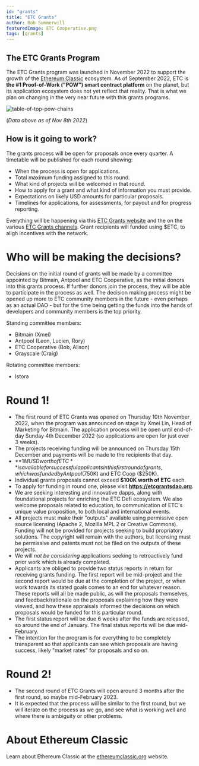 ```yaml
---
id: "grants"
title: "ETC Grants"
author: Bob Summerwill
featuredImage: ETC Cooperative.png
tags: [grants]
---
```


## The ETC Grants Program

The ETC Grants program was launched in November 2022 to support the growth
of the [Ethereum Classic](https://ethereumclassic.org) ecosystem.
As of September 2022, ETC is **the #1 Proof-of-Work ("POW") smart contract platform**
on the planet, but its application ecosystem does not yet reflect
that reality.  That is what we plan on changing in the very near future
with this grants programs.

![table-of-top-pow-chains](/table-of-top-pow-chains.png)

(*Data above as of Nov 8th 2022*)

## How is it going to work?

The grants process will be open for proposals once every quarter.
A timetable will be published for each round showing:

- When the process is open for applications.
- Total maximum funding assigned to this round.
- What kind of projects will be welcomed in that round.
- How to apply for a grant and what kind of information you must provide.
- Expectations on likely USD amounts for particular proposals.
- Timelines for applications, for assessments, for payout and for progress reporting.

Everything will be happening via this [ETC Grants website](https://etcgrantsdao.org)
and the on the various [ETC Grants channels](https://twitter.com/etcgrantsdao).
Grant recipients will funded using $ETC, to aligh incentives with the network.

# Who will be making the decisions?

Decisions on the initial round of grants will be made by a committee
appointed by Bitmain, Antpool and ETC Cooperative, as the initial donors into this
grants process.  If further donors join the process, they will be able to
participate in the process as well.   The decision making process might be
opened up more to ETC community members in the future - even perhaps as an
actual DAO - but for the time being getting the funds into the hands of
developers and community members is the top priority.

Standing committee members:
- Bitmain (Xmei)
- Antpool (Leon, Lucien, Rory)
- ETC Cooperative (Bob, Alison)
- Grayscale (Craig)

Rotating committee members:
- Istora

# Round 1!

- The first round of ETC Grants was opened on Thursday 10th November 2022, when the
program was announced on stage by Xmei Lin, Head of Marketing for Bitmain.
The application process will be open until end-of-day Sunday 4th
December 2022 (so applications are open for just over 3 weeks).
- The projects receiving funding will be announced on Thursday 15th December
and payments will be made to the recipients that day.
- **$1M USD worth of ETC** is available for successful applicants in this
first round of grants, which was funded by Antpool ($750K) and ETC Coop ($250K).
- Individual grants proposals cannot exceed **$100K worth of ETC** each.
- To apply for funding in round one, please visit **https://etcgrantsdao.org**.
- We are seeking interesting and innovative dapps, along with foundational
projects for enriching the ETC Defi ecosystem.  We also welcome proposals
related to education, to communication of ETC's unique value proposition,
to both local and international events.
- All projects must make their "outputs" available using permissive open
source licensing (Apache 2, Mozilla MPL 2 or Creative Commons).  Funding
will not be provided for projects seeking to build propriatory solutions.  The
copyright will remain with the authors, but licensing must be permissive
and patents must not be filed on the outputs of these projects.
- We will *not be considering* applications seeking to retroactively
fund prior work which is already completed.
- Applicants are obliged to provide two status reports in return for receiving
grants funding.  The first report will be mid-project and the second report
would be due at the completion of the project, or when work towards its
stated goals comes to an end for whatever reason.  These reports will all
be made public, as will the proposals themselves, and feedback/rationale
on the proposals explaining how they were viewed, and how these appraisals
informed the decisions on which proposals would be funded for this particular round.
- The first status report will be due 6 weeks after the funds are released,
so around the end of January.  The final status reports will be due mid-February.
- The intention for the program is for everything to be completely
transparent so that applicants can see which proposals are having success,
likely "market rates" for proposals and so on.

# Round 2!

- The second round of ETC Grants will open around 3 months after the first
round, so maybe mid-February 2023.
- It is expected that the process will be similar to the first round, but
we will iterate on the process as we go, and see what is working well and
where there is ambiguity or other problems.

# About Ethereum Classic

Learn about Ethereum Classic at the [ethereumclassic.org](https://ethereumclassic.org) website.
